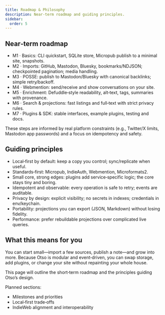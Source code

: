 ```yaml
---
title: Roadmap & Philosophy
description: Near‑term roadmap and guiding principles.
sidebar:
  order: 5
---
```


## Near‑term roadmap

- M1 · Basics: CLI quickstart, SQLite store, Micropub publish to a minimal site, snapshots.
- M2 · Imports: GitHub, Mastodon, Bluesky, bookmarks/NDJSON; checkpointed pagination; media handling.
- M3 · POSSE: publish to Mastodon/Bluesky with canonical backlinks; simple retry/backoff.
- M4 · Webmention: send/receive and show conversations on your site.
- M5 · Enrichment: Defuddle‑style readability, alt‑text, tags, summaries with provenance.
- M6 · Search & projections: fast listings and full‑text with strict privacy rules.
- M7 · Plugins & SDK: stable interfaces, example plugins, testing and docs.

These steps are informed by real platform constraints (e.g., Twitter/X limits, Mastodon app passwords) and a focus on idempotency and safety.

## Guiding principles

- Local‑first by default: keep a copy you control; sync/replicate when useful.
- Standards‑first: Micropub, IndieAuth, Webmention, Microformats2.
- Small core, strong edges: plugins add service‑specific logic; the core stays tiny and boring.
- Idempotent and observable: every operation is safe to retry; events are auditable.
- Privacy by design: explicit visibility; no secrets in indexes; credentials in env/keychain.
- Portability: projections you can export (JSON, Markdown) without losing fidelity.
- Performance: prefer rebuildable projections over complicated live queries.

## What this means for you

You can start small—import a few sources, publish a note—and grow into more. Because Otso is modular and event‑driven, you can swap storage, add plugins, or change your site without repainting your whole house.

This page will outline the short‑term roadmap and the principles guiding Otso’s design.

Planned sections:
- Milestones and priorities
- Local‑first trade‑offs
- IndieWeb alignment and interoperability
